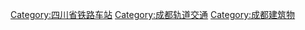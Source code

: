 [[Category:四川省铁路车站|Category:四川省铁路车站]]
[[Category:成都轨道交通|Category:成都轨道交通]]
[[Category:成都建筑物|Category:成都建筑物]]